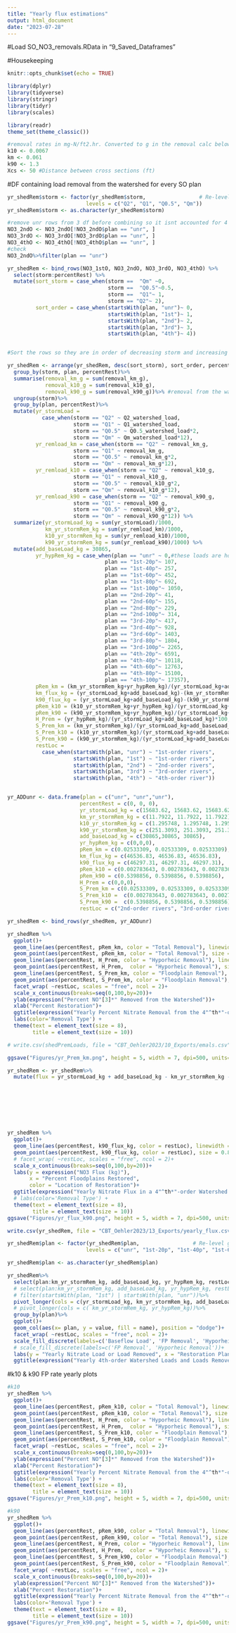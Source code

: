 ```yaml
---
title: "Yearly flux estimations"
output: html_document
date: "2023-07-28"
---
```

#Load SO_NO3_removals.RData in "9_Saved_Dataframes"

#Housekeeping
```r
knitr::opts_chunk$set(echo = TRUE)

library(dplyr)
library(tidyverse)
library(stringr)
library(tidyr)
library(scales)

library(readr)
theme_set(theme_classic())

#removal rates in mg-N/ft2.hr. Converted to g in the removal calc below.
k10 <- 0.0067
km <- 0.061
k90 <- 1.3
Xcs <- 50 #Distance between cross sections (ft)

```

#DF containing load removal from the watershed for every SO plan
```r
yr_shedRem$storm <- factor(yr_shedRem$storm,                 # Re-level group factor
                         levels = c("Q2", "Q1", "Q0.5", "Qm"))
yr_shedRem$storm <- as.character(yr_shedRem$storm)

#remove unr rows from 3 df before combining so it isnt accounted for 4 times when summing. I add the unr scenario back for the 2nd, 3rd, 4th restoration later for plotting purposes.
NO3_2ndO <- NO3_2ndO[!NO3_2ndO$plan == "unr", ]
NO3_3rdO <- NO3_3rdO[!NO3_3rdO$plan == "unr", ]
NO3_4thO <- NO3_4thO[!NO3_4thO$plan == "unr", ]
#check
NO3_2ndO%>%filter(plan == "unr")

yr_shedRem <- bind_rows(NO3_1stO, NO3_2ndO, NO3_3rdO, NO3_4thO) %>%
  select(storm:percentRest) %>%
  mutate(sort_storm = case_when(storm ==  "Qm" ~0,
                                storm ==  "Q0.5"~0.5,
                                storm ==  "Q1"~ 1, 
                                storm == "Q2"~ 2),
         sort_order = case_when(startsWith(plan, "unr")~ 0, 
                                startsWith(plan, "1st")~ 1,
                                startsWith(plan, "2nd")~ 2,
                                startsWith(plan, "3rd")~ 3,
                                startsWith(plan, "4th")~ 4))


#Sort the rows so they are in order of decreasing storm and increasing percent restoration

yr_shedRem <- arrange(yr_shedRem, desc(sort_storm), sort_order, percentRest) %>%
  group_by(storm, plan, percentRest)%>%
  summarise(removal_km_g = sum(removal_km_g),
            removal_k10_g = sum(removal_k10_g),
            removal_k90_g = sum(removal_k90_g))%>% #removal from the watershed for each plan
  ungroup(storm)%>%
  group_by(plan, percentRest)%>%
  mutate(yr_stormLoad = 
           case_when(storm == "Q2" ~ Q2_watershed_load, 
                     storm == "Q1" ~ Q1_watershed_load,
                     storm == "Q0.5" ~ Q0.5_watershed_load*2,
                     storm == "Qm" ~ Qm_watershed_load*12),
         yr_remload_km = case_when(storm == "Q2" ~ removal_km_g, 
                     storm == "Q1" ~ removal_km_g,
                     storm == "Q0.5" ~ removal_km_g*2,
                     storm == "Qm" ~ removal_km_g*12),
         yr_remload_k10 = case_when(storm == "Q2" ~ removal_k10_g, 
                     storm == "Q1" ~ removal_k10_g,
                     storm == "Q0.5" ~ removal_k10_g*2,
                     storm == "Qm" ~ removal_k10_g*12),
         yr_remload_k90 = case_when(storm == "Q2" ~ removal_k90_g, 
                     storm == "Q1" ~ removal_k90_g,
                     storm == "Q0.5" ~ removal_k90_g*2,
                     storm == "Qm" ~ removal_k90_g*12)) %>%
  summarize(yr_stormLoad_kg = sum(yr_stormLoad)/1000,
            km_yr_stormRem_kg = sum(yr_remload_km)/1000,
            k10_yr_stormRem_kg = sum(yr_remload_k10)/1000,
            k90_yr_stormRem_kg = sum(yr_remload_k90)/1000) %>%
  mutate(add_baseLoad_kg = 30865,
         yr_hypRem_kg = case_when(plan == "unr" ~ 0,#these loads are how much is removed by the hyp restoration in place over the whole year. These values do not change with storm size.For hyp removal, removal only occurs in the restored river. There is no hyporheic removal anywhere else.
                               plan == "1st-20p"~ 107,
                               plan == "1st-40p"~ 257,
                               plan == "1st-60p"~ 452,
                               plan == "1st-80p"~ 692,
                               plan == "1st-100p"~ 1050,
                               plan == "2nd-20p"~ 41,
                               plan == "2nd-60p"~ 155,
                               plan == "2nd-80p"~ 229,
                               plan == "2nd-100p"~ 314,
                               plan == "3rd-20p"~ 417,
                               plan == "3rd-40p"~ 928,
                               plan == "3rd-60p"~ 1403,
                               plan == "3rd-80p"~ 1804,
                               plan == "3rd-100p"~ 2265,
                               plan == "4th-20p"~ 6591,
                               plan == "4th-40p"~ 10118,
                               plan == "4th-60p"~ 12763,
                               plan == "4th-80p"~ 15100,
                               plan == "4th-100p"~ 17357),
         pRem_km = (km_yr_stormRem_kg+yr_hypRem_kg)/(yr_stormLoad_kg+add_baseLoad_kg)*100,
         km_flux_kg = (yr_stormLoad_kg+add_baseLoad_kg)-(km_yr_stormRem_kg+yr_hypRem_kg),
         k90_flux_kg = (yr_stormLoad_kg+add_baseLoad_kg)-(k90_yr_stormRem_kg+yr_hypRem_kg),
         pRem_k10 = (k10_yr_stormRem_kg+yr_hypRem_kg)/(yr_stormLoad_kg+add_baseLoad_kg)*100,
         pRem_k90 = (k90_yr_stormRem_kg+yr_hypRem_kg)/(yr_stormLoad_kg+add_baseLoad_kg)*100,
         H_Prem = (yr_hypRem_kg)/(yr_stormLoad_kg+add_baseLoad_kg)*100,
         S_Prem_km = (km_yr_stormRem_kg)/(yr_stormLoad_kg+add_baseLoad_kg)*100,
         S_Prem_k10 = (k10_yr_stormRem_kg)/(yr_stormLoad_kg+add_baseLoad_kg)*100,
         S_Prem_k90 = (k90_yr_stormRem_kg)/(yr_stormLoad_kg+add_baseLoad_kg)*100,
         restLoc = 
           case_when(startsWith(plan, "unr") ~ "1st-order rivers",
                     startsWith(plan, "1st") ~ "1st-order rivers",
                     startsWith(plan, "2nd") ~ "2nd-order rivers",
                     startsWith(plan, "3rd") ~ "3rd-order rivers",
                     startsWith(plan, "4th") ~ "4th-order river"))


yr_ADDunr <- data.frame(plan = c("unr", "unr","unr"),
                       percentRest = c(0, 0, 0),
                       yr_stormLoad_kg = c(15683.62, 15683.62, 15683.62),
                       km_yr_stormRem_kg = c(11.7922, 11.7922, 11.7922),
                       k10_yr_stormRem_kg = c(1.295748, 1.295748, 1.295748),
                       k90_yr_stormRem_kg = c(251.3093, 251.3093, 251.3093),
                       add_baseLoad_kg = c(30865,30865, 30865), 
                       yr_hypRem_kg = c(0,0,0),
                       pRem_km = c(0.02533309, 0.02533309, 0.02533309),
                       km_flux_kg = c(46536.83, 46536.83, 46536.83),
                       k90_flux_kg = c(46297.31, 46297.31, 46297.31),
                       pRem_k10 = c(0.002783643, 0.002783643, 0.002783643),
                       pRem_k90 = c(0.5398856, 0.5398856, 0.5398856),
                       H_Prem = c(0,0,0),
                       S_Prem_km = c(0.02533309, 0.02533309, 0.02533309),
                       S_Prem_k10 =  c(0.002783643, 0.002783643, 0.002783643), 
                       S_Prem_k90 =  c(0.5398856, 0.5398856, 0.5398856), 
                       restLoc = c("2nd-order rivers", "3rd-order rivers", "4th-order river"))

yr_shedRem <- bind_rows(yr_shedRem, yr_ADDunr)

yr_shedRem %>% 
  ggplot()+
  geom_line(aes(percentRest, pRem_km, color = "Total Removal"), linewidth = 0.3)+
  geom_point(aes(percentRest, pRem_km, color = "Total Removal"), size = 0.8)+
  geom_line(aes(percentRest, H_Prem, color = "Hyporheic Removal"), linewidth = 0.3)+
  geom_point(aes(percentRest, H_Prem,  color = "Hyporheic Removal"), size = 0.8)+
  geom_line(aes(percentRest, S_Prem_km, color = "Floodplain Removal"), linewidth = 0.3)+
  geom_point(aes(percentRest, S_Prem_km, color = "Floodplain Removal"), size = 0.8)+
  facet_wrap( ~restLoc, scales = "free", ncol = 2)+
  scale_x_continuous(breaks=seq(0,100,by=20))+
  ylab(expression("Percent NO"[3]*" Removed from the Watershed"))+
  xlab("Percent Restoration")+
  ggtitle(expression("Yearly Percent Nitrate Removal from the 4"^th*"-order Watershed- k"[m]*""))+ 
  labs(color='Removal Type') +
  theme(text = element_text(size = 8), 
        title = element_text(size = 10))

# write.csv(shedPremLoads, file = "CBT_Oehler2023/10_Exports/emals.csv")

ggsave("Figures/yr_Prem_km.png", height = 5, width = 7, dpi=500, units="in")

yr_shedRem <- yr_shedRem%>%
  mutate(flux = yr_stormLoad_kg + add_baseLoad_kg - km_yr_stormRem_kg - yr_hypRem_kg)








yr_shedRem %>% 
  ggplot()+
  geom_line(aes(percentRest, k90_flux_kg, color = restLoc), linewidth = 0.3)+
  geom_point(aes(percentRest, k90_flux_kg, color = restLoc), size = 0.8)+
  # facet_wrap( ~restLoc, scales = "free", ncol = 2)+
  scale_x_continuous(breaks=seq(0,100,by=20))+
  labs(y = expression("NO3 Flux (kg)"),
       x = "Percent Floodplains Restored",
       color = "Location of Restoration")+
  ggtitle(expression("Yearly Nitrate Flux in a 4"^th*"-order Watershed using k"[90]*" Floodplain Removal Rate"))+ 
  # labs(color='Removal Type') +
  theme(text = element_text(size = 8), 
        title = element_text(size = 10))
ggsave("Figures/yr_flux_k90.png", height = 5, width = 7, dpi=500, units="in")

write.csv(yr_shedRem, file = "CBT_Oehler2023/13_Exports/yearly_flux.csv")
```


```r

yr_shedRem$plan <- factor(yr_shedRem$plan,                 # Re-level group factor
                         levels = c("unr", "1st-20p", "1st-40p", "1st-60p", "1st-80p", "1st-100p", "2nd-20p", "2nd-60p", "2nd-80p", "2nd-100p", "3rd-20p", "3rd-40p", "3rd-60p", "3rd-80p", "3rd-100p",  "4th-20p", "4th-40p", "4th-60p", "4th-80p", "4th-100p"))

yr_shedRem$plan <- as.character(yr_shedRem$plan)

yr_shedRem%>%
  select(plan:km_yr_stormRem_kg, add_baseLoad_kg, yr_hypRem_kg, restLoc)%>%
  # select(plan:km_yr_stormRem_kg, add_baseLoad_kg, yr_hypRem_kg, restLoc)%>%
  # filter(startsWith(plan, "1st") | startsWith(plan, "unr"))%>%
  pivot_longer(cols = c(yr_stormLoad_kg, km_yr_stormRem_kg, add_baseLoad_kg, yr_hypRem_kg))%>%
  # pivot_longer(cols = c( km_yr_stormRem_kg, yr_hypRem_kg))%>%
  group_by(plan)%>%
  ggplot()+
  geom_col(aes(x= plan, y = value, fill = name), position = "dodge")+
  facet_wrap( ~restLoc, scales = "free", ncol = 2)+
  scale_fill_discrete(labels=c('Baseflow Load', 'FP Removal', 'Hyporheic Removal', 'Stormflow Load'))+
  # scale_fill_discrete(labels=c('FP Removal', 'Hyporheic Removal'))+
  labs(y = "Yearly Nitrate Load or Load Removed", x = "Restoration Plan")+
  ggtitle(expression("Yearly 4th-order Watershed Loads and Loads Removed- k"[m]*""))
```


#k10 & k90 FP rate yearly plots
```r
#k10
yr_shedRem %>% 
  ggplot()+
  geom_line(aes(percentRest, pRem_k10, color = "Total Removal"), linewidth = 0.3)+
  geom_point(aes(percentRest, pRem_k10, color = "Total Removal"), size = 0.8)+
  geom_line(aes(percentRest, H_Prem, color = "Hyporheic Removal"), linewidth = 0.3)+
  geom_point(aes(percentRest, H_Prem,  color = "Hyporheic Removal"), size = 0.8)+
  geom_line(aes(percentRest, S_Prem_k10, color = "Floodplain Removal"), linewidth = 0.3)+
  geom_point(aes(percentRest, S_Prem_k10, color = "Floodplain Removal"), size = 0.8)+
  facet_wrap( ~restLoc, scales = "free", ncol = 2)+
  scale_x_continuous(breaks=seq(0,100,by=20))+
  ylab(expression("Percent NO"[3]*" Removed from the Watershed"))+
  xlab("Percent Restoration")+
  ggtitle(expression("Yearly Percent Nitrate Removal from the 4"^th*"-order Watershed- k"[10]*""))+ 
  labs(color='Removal Type') +
  theme(text = element_text(size = 8), 
        title = element_text(size = 10))
ggsave("Figures/yr_Prem_k10.png", height = 5, width = 7, dpi=500, units="in")

#k90
yr_shedRem %>% 
  ggplot()+
  geom_line(aes(percentRest, pRem_k90, color = "Total Removal"), linewidth = 0.3)+
  geom_point(aes(percentRest, pRem_k90, color = "Total Removal"), size = 0.8)+
  geom_line(aes(percentRest, H_Prem, color = "Hyporheic Removal"), linewidth = 0.3)+
  geom_point(aes(percentRest, H_Prem,  color = "Hyporheic Removal"), size = 0.8)+
  geom_line(aes(percentRest, S_Prem_k90, color = "Floodplain Removal"), linewidth = 0.3)+
  geom_point(aes(percentRest, S_Prem_k90, color = "Floodplain Removal"), size = 0.8)+
  facet_wrap( ~restLoc, scales = "free", ncol = 2)+
  scale_x_continuous(breaks=seq(0,100,by=20))+
  ylab(expression("Percent NO"[3]*" Removed from the Watershed"))+
  xlab("Percent Restoration")+
  ggtitle(expression("Yearly Percent Nitrate Removal from the 4"^th*"-order Watershed- k"[90]*""))+ 
  labs(color='Removal Type') +
  theme(text = element_text(size = 8), 
        title = element_text(size = 10))
ggsave("Figures/yr_Prem_k90.png", height = 5, width = 7, dpi=500, units="in")
```

